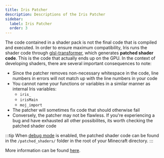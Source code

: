 ```yaml
---
title: Iris Patcher
description: Descriptions of the Iris Patcher
sidebar:
  label: Iris Patcher
  order: 3
---
```


The code contained in a shader pack is not the final code that is compiled and executed. In order to ensure maximum compatibility, Iris runs the shader code through [glsl-transformer](https://github.com/IrisShaders/glsl-transformer), which generates **patched shader code**. This is the code that actually ends up on the GPU. In the context of developing shaders, there are several important consequences to note:

- Since the patcher removes non-necessary whitespace in the code, line numbers in errors will not match up with the line numbers in your code
- You cannot name your functions or variables in a similar manner as internal Iris variables:
    - `iris_`
    - `irisMain`
    - `moj_import`
- The patcher will sometimes fix code that should otherwise fail
- Conversely, the patcher may not be flawless. If you're experiencing a bug and have exhausted all other possibilites, its worth checking the patched shader code

:::tip
When [debug mode](/current/reference/miscellaneous/patcher) is enabled, the patched shader code can be found in the `/patched_shaders/` folder in the root of your Minecraft directory.
:::

More information can be found [here](https://github.com/IrisShaders/Iris/blob/1.21/docs/usage/debugging.md).